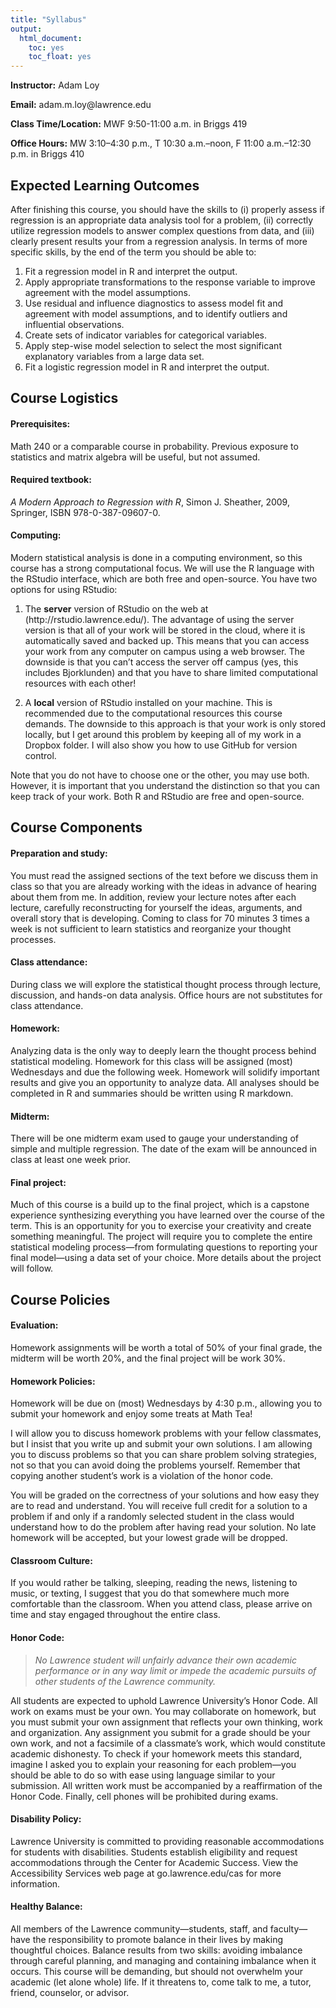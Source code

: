 ```yaml
---
title: "Syllabus"
output:
  html_document:
    toc: yes
    toc_float: yes
---
```


**Instructor:** Adam Loy

**Email:** adam.m.loy@lawrence.edu

**Class Time/Location:** MWF 9:50-11:00 a.m. in Briggs 419

**Office Hours:** MW 3:10--4:30 p.m., T 10:30 a.m.--noon, F 11:00 a.m.--12:30 p.m. in Briggs 410


## Expected Learning Outcomes
After finishing this course, you should have the skills to (i) properly assess if regression is an appropriate data analysis tool for a problem, (ii) correctly utilize regression models to answer complex questions from data, and (iii) clearly present results your from a regression analysis. In terms of more specific skills, by the end of the term you should be able to:

1. Fit a regression model in R and interpret the output.
2. Apply appropriate transformations to the response variable to improve agreement with the model assumptions.
3. Use residual and influence diagnostics to assess model fit and agreement with model assumptions, and to identify outliers and influential observations.
4. Create sets of indicator variables for categorical variables.
5. Apply step-wise model selection to select the most significant explanatory variables from a large data set.
6. Fit a logistic regression model in R and interpret the output.


## Course Logistics

#### Prerequisites:
Math 240 or a comparable course in probability. Previous exposure to statistics and matrix algebra will be useful, but not assumed.

#### Required textbook:
*A Modern Approach to Regression with R*, Simon J. Sheather, 2009, Springer, ISBN 978-0-387-09607-0.

#### Computing:
Modern statistical analysis is done in a computing environment, so this course has a strong computational focus. We will use the R language with the RStudio interface, which are both free and open-source. You have two options for using RStudio:

1. The **server** version of RStudio on the web at (http://rstudio.lawrence.edu/). The advantage
of using the server version is that all of your work will be stored in the cloud, where it is automatically saved and backed up. This means that you can access your work from any computer on campus using a web browser. The downside is that you can't access the server off campus (yes, this includes Bjorklunden) and that you have to share limited computational resources with each other!

2. A **local** version of RStudio installed on your machine. This is recommended due to the computational resources this course demands. The downside to this approach is that your work is only stored locally, but I get around this problem by keeping all of my work in a Dropbox folder. I will also show you how to use GitHub for version control.

Note that you do not have to choose one or the other, you may use both. However, it is important that you understand the distinction so that you can keep track of your work. Both R and RStudio are free and open-source. 


## Course Components

#### Preparation and study: 
You must read the assigned sections of the text before we discuss them in class so that you are already working with the ideas in advance of hearing about them from me. In addition, review your lecture notes after each lecture, carefully reconstructing for yourself the ideas, arguments, and overall story that is developing. Coming to class for 70 minutes 3 times a week is not sufficient to learn statistics and reorganize your thought processes.

#### Class attendance: 
During class we will explore the statistical thought process through lecture, discussion, and hands-on data analysis. Office hours are not substitutes for class attendance.

#### Homework: 
Analyzing data is the only way to deeply learn the thought process behind statistical modeling. Homework for this class will be assigned (most) Wednesdays and due the following week. Homework will solidify important results and give you an opportunity to analyze data. All analyses should be completed in R and summaries should be written using R markdown.


#### Midterm: 
There will be one midterm exam used to gauge your understanding of simple and multiple regression. The date of the exam will be announced in class at least one week prior.


#### Final project:

Much of this course is a build up to the final project, which is a capstone experience synthesizing everything you have learned over the course of the term. This is an opportunity for you to exercise your creativity and create something meaningful. The project will require you to complete the entire statistical modeling process---from formulating questions to reporting your final model---using a data set of your choice. More details about the project will follow.


## Course Policies

#### Evaluation: 
Homework assignments will be worth a total of 50% of your final grade, the midterm will be worth 20%, and the final project will be work 30%.

#### Homework Policies: 
Homework will be due on (most) Wednesdays by 4:30 p.m., allowing you to submit your homework and enjoy some treats at Math Tea!

I will allow you to discuss homework problems with your fellow classmates, but I insist that you write up and submit your own solutions. I am allowing you to discuss problems so that you can share problem solving strategies, not so that you can avoid doing the problems yourself. Remember that copying another student’s work is a violation of the honor code.

You will be graded on the correctness of your solutions and how easy they are to read and understand. You will receive full credit for a solution to a problem if and only if a randomly selected student in the class would understand how to do the problem after having read your solution. No late homework will be accepted, but your lowest grade will be dropped.

#### Classroom Culture: 
If you would rather be talking, sleeping, reading the news, listening to music, or texting, I suggest that you do that somewhere much more comfortable than the classroom. When you attend class, please arrive on time and stay engaged throughout the entire class.

#### Honor Code: 
> *No Lawrence student will unfairly advance their own academic performance or in any way limit or impede the academic pursuits of other students of the Lawrence community.* 

All students are expected to uphold Lawrence University’s Honor Code. All work on exams must be your own. You may collaborate on homework, but you must submit your own assignment that reflects your own thinking, work and organization. Any assignment you submit for a grade should be your own work, and not a facsimile of a classmate’s work, which would constitute academic dishonesty. To check if your homework meets this standard, imagine I asked you to explain your reasoning for each problem---you should be able to do so with ease using language similar to your submission. All written work must be accompanied by a reaffirmation of the Honor Code. Finally, cell phones will be prohibited during exams.

#### Disability Policy: 
Lawrence University is committed to providing reasonable accommodations for students with disabilities. Students establish eligibility and request accommodations through the Center for Academic Success. View the Accessibility Services web page at go.lawrence.edu/cas for more information.

#### Healthy Balance: 
All members of the Lawrence community—students, staff, and faculty—have the responsibility to promote balance in their lives by making thoughtful choices. Balance results from two skills: avoiding imbalance through careful planning, and managing and containing imbalance when it occurs. This course will be demanding, but should not overwhelm your academic (let alone whole) life. If it threatens to, come talk to me, a tutor, friend, counselor, or advisor.